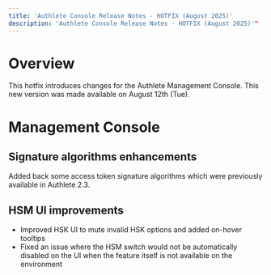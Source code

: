 ```yaml
---
title: 'Authlete Console Release Notes - HOTFIX (August 2025)'
description: 'Authlete Console Release Notes - HOTFIX (August 2025)'"
---
```


# Overview

This hotfix introduces changes for the Authlete Management Console.
This new version was made available on August 12th (Tue).

# Management Console

## Signature algorithms enhancements

Added back some access token signature algorithms which were previously available in Authlete 2.3.

## HSM UI improvements

- Improved HSK UI to mute invalid HSK options and added on-hover tooltips
- Fixed an issue where the HSM switch would not be automatically disabled on the UI when the feature itself is not available on the environment

